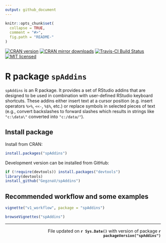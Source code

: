 ```yaml
---
output: github_document
---
```


<!-- README.md is generated from README.Rmd. Please edit that file -->

```r
knitr::opts_chunk$set(
  collapse = TRUE,
  comment = "#>",
  fig.path = "README-"
)
```

[![CRAN version](http://www.r-pkg.org/badges/version/spAddins)](http://cran.rstudio.com/web/packages/spAddins/index.html)
[![CRAN mirror downloads](http://cranlogs.r-pkg.org/badges/spAddins)](http://cran.rstudio.com/web/packages/spAddins/index.html)
[![Travis-CI Build Status](https://travis-ci.org/GegznaV/spAddins.png?branch=master)](https://travis-ci.org/GegznaV/spAddins)
[![MIT licensed](https://img.shields.io/badge/license-MIT-blue.svg)](https://raw.githubusercontent.com/hyperium/hyper/master/LICENSE)

  
R package `spAddins` 
====================

`spAddins` is an R package.
It provides a set of RStudio addins that are designed to be used in
combination with user-defined RStudio keyboard shortcuts. These
addins either insert text at a cursor position (e.g. insert
operators `%>%`, `<<-`, `%$%`, etc.) or replace symbols in selected
pieces of text (e.g., convert backslashes to forward slashes which results 
in strings like `"c:\data\"` converted into `"c:/data/"`).

Install package
----------------

Install from CRAN:
```r
install.packages("spAddins")
```

Development version can be installed from GitHub:
```r
if (!require(devtools)) install.packages("devtools")
library(devtools)
install_github("GegznaV/spAddins")
```

Recommended workflow and some examples
---------------------------------------

```r
vignette("v1_workflow", package = "spAddins")

browseVignettes("spAddins")
```


* * *

 <p align="right"> 
 File updated on <b>`r Sys.Date()`</b> with version of package  <b>`r packageVersion("spAddins")`</b>
 </p>    
